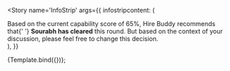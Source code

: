 

<Meta title='XT-UI-Kit-Components/InfoStrip' component={InfoStrip} />


<Story
  name='InfoStrip'
  args={{
    infostripcontent: (
      <div>
        Based on the current capability score of 65%, Hire Buddy recommends that{' '}
        <b>Sourabh has cleared</b> this round. But based on the context of your discussion, please
        feel free to change this decision.
      </div>
    ),
  }}
>
  {Template.bind({})};
</Story>
